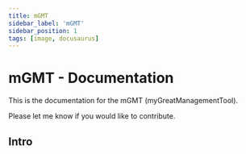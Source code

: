 ```yaml
---
title: mGMT
sidebar_label: 'mGMT'
sidebar_position: 1
tags: [image, docusaurus]
---
```


# mGMT - Documentation

This is the documentation for the mGMT (myGreatManagementTool).

Please let me know if you would like to contribute. 
## Intro



